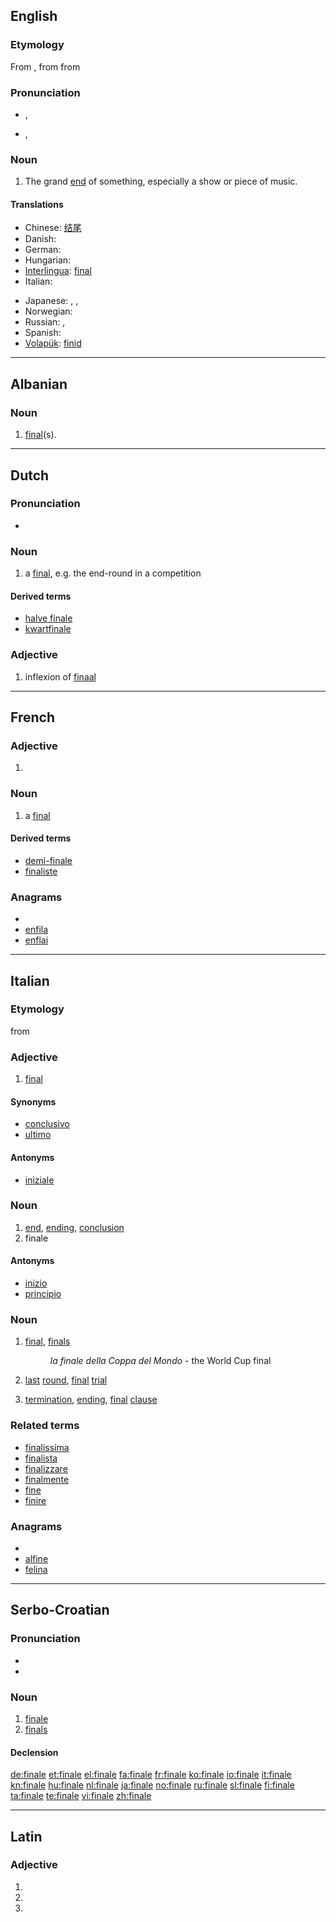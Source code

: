 {{also|Finale|finále}}
==English==

===Etymology===
From {{etyl|it}} {{term|finale||end|lang=it}}, from {{etyl|LL.}} {{term|finalis|lang=la}} from {{etyl|la}} {{term|finis|lang=la}}

===Pronunciation===
* {{a|UK}} {{IPA|/fɪˈnɑː.li/}}, {{SAMPA|/fI"nA:.li/}}
* {{a|Italianate}} {{IPA|/fɨˈnæl.ij/}}, {{SAMPA|/f1"n{l.ij/}}

===Noun===
{{en-noun}}

# The grand [[end]] of something, especially a show or piece of music.

====Translations====
{{trans-top|grand end of something}}
* Chinese: [[结尾]]
* Danish: {{t-|da|finale|c}}
* German: {{t+|de|Finale|n}}
* Hungarian: {{t|hu|finálé}}
* [[Interlingua]]: [[final]]
* Italian: {{t+|it|finale}}
{{trans-mid}}
* Japanese: {{t+|ja|フィナーレ}}, {{t+|ja|終曲}}, {{t+|ja|終楽章}}
* Norwegian: {{t+|no|finale}}
* Russian: {{t+|ru|финал|m}}, {{t+|ru|заключение|n}}
* Spanish: {{t-|es|final}}
* [[Volapük]]: [[finid]]
{{trans-bottom}}

----

==Albanian==

===Noun===
{{infl|sq|noun|g=f|plural|[[finale]]}}

# {{sports|lang=sq}} [[final]](s).

----

==Dutch==
{{wikipedia|lang=nl}}

===Pronunciation===
* {{audio|Nl-finale.ogg|Audio}}

===Noun===
{{nl-noun|finales|finaletje|g=f}}

# a [[final]], e.g. the end-round in a competition

====Derived terms====
* [[halve finale]]
* [[kwartfinale]]

===Adjective===
{{infl|nl|adjective form}}

# inflexion of [[finaal]]

----

==French==

===Adjective===
{{fr-adj form}}

# {{feminine of|final|lang=French}}

===Noun===
{{fr-noun|f}}

# a [[final#Noun|final]]

====Derived terms====
* [[demi-finale]]
* [[finaliste]]

===Anagrams===
* {{alphagram|aefiln}}
* [[enfila#French|enfila]]
* [[enflai#French|enflai]]


----

==Italian==

===Etymology===
{{etyl|LL.|it}} {{term|finalis|lang=la}} from {{etyl|la|it}} {{term|finis|lang=la}}

===Adjective===
{{it-adj|final|e|i}}

# [[final]]

====Synonyms====
* [[conclusivo]]
* [[ultimo]]

====Antonyms====
* [[iniziale]]

===Noun===
{{it-noun|final|m|e|i}}

# [[end]], [[ending]], [[conclusion]]
# finale

====Antonyms====
* [[inizio]]
* [[principio]]

===Noun===
{{it-noun|final|f|e|i}}

# {{sports|lang=it}} [[final]], [[finals]]
#: ''la finale della Coppa del Mondo'' - the World Cup final
# {{context|of contest|lang=it}} [[last]] [[round]], [[final]] [[trial]]
# {{linguistics|lang=it}} [[termination]], [[ending]], [[final]] [[clause]]

===Related terms===
* [[finalissima]]
* [[finalista]]
* [[finalizzare]]
* [[finalmente]]
* [[fine]]
* [[finire]]

===Anagrams===
* {{alphagram|aefiln}}
* [[alfine#Italian|alfine]]
* [[felina#Italian|felina]]

----

==Serbo-Croatian==

===Pronunciation===
* {{IPA|/finǎːle/|lang=sh}}
* {{hyphenation|fi|na|le}}

===Noun===
{{sh-noun|g=m|g2=n|head=finále|r|финале|фина́ле}}

# [[#English|finale]]
# [[finals]]

====Declension====
{{sh-decl-noun
|finale|finala
|finala|finala
|finalu|finalima
|finale|finala
|finale|finala
|finalu|finalima
|finalem|finalima
}}

[[de:finale]]
[[et:finale]]
[[el:finale]]
[[fa:finale]]
[[fr:finale]]
[[ko:finale]]
[[io:finale]]
[[it:finale]]
[[kn:finale]]
[[hu:finale]]
[[nl:finale]]
[[ja:finale]]
[[no:finale]]
[[ru:finale]]
[[sl:finale]]
[[fi:finale]]
[[ta:finale]]
[[te:finale]]
[[vi:finale]]
[[zh:finale]]

----
==Latin==

===Adjective===
{{la-adj-form|fīnāle}}

# {{inflection of|finalis|fīnālis|nom|n|s|lang=la}}
# {{inflection of|finalis|fīnālis|acc|n|s|lang=la}}
# {{inflection of|finalis|fīnālis|voc|n|s|lang=la}}
{{count page|[[Wiktionary:Page count]]}}
{{rfc-auto}}